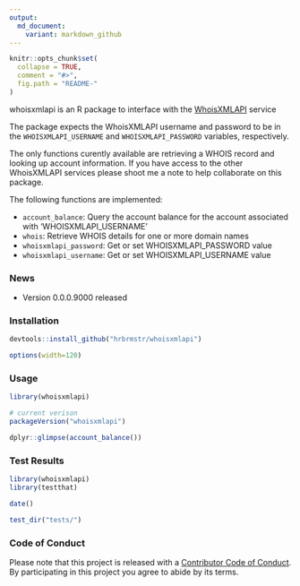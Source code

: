 ```yaml
---
output:
  md_document:
    variant: markdown_github
---
```


<!-- README.md is generated from README.Rmd. Please edit that file -->

```r
knitr::opts_chunk$set(
  collapse = TRUE,
  comment = "#>",
  fig.path = "README-"
)
```

whoisxmlapi is an R package to interface with the [WhoisXMLAPI](https://www.whoisxmlapi.com/) service

The package expects the WhoisXMLAPI username and password to be in the `WHOISXMLAPI_USERNAME` and `WHOISXMLAPI_PASSWORD` variables, respectively.

The only functions curently available are retrieving a WHOIS record and looking up account information. If you have access to the other WhoisXMLAPI services please shoot me a note to help collaborate on this package.

The following functions are implemented:

- `account_balance`:	Query the account balance for the account associated with 'WHOISXMLAPI_USERNAME'
- `whois`:	Retrieve WHOIS details for one or more domain names
- `whoisxmlapi_password`:	Get or set WHOISXMLAPI_PASSWORD value
- `whoisxmlapi_username`:	Get or set WHOISXMLAPI_USERNAME value

### News

- Version 0.0.0.9000 released

### Installation

```r
devtools::install_github("hrbrmstr/whoisxmlapi")
```

```r
options(width=120)
```

### Usage

```r
library(whoisxmlapi)

# current verison
packageVersion("whoisxmlapi")

dplyr::glimpse(account_balance())

```

### Test Results

```r
library(whoisxmlapi)
library(testthat)

date()

test_dir("tests/")
```

### Code of Conduct

Please note that this project is released with a [Contributor Code of Conduct](CONDUCT.md). 
By participating in this project you agree to abide by its terms.

